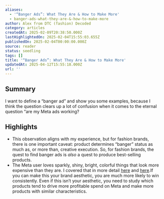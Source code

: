 ```yaml
---
aliases:
  - '“Banger Ads”: What They Are & How to Make More'
  - banger-ads-what-they-are-&-how-to-make-more
author: Alex from DTC (fashion) Decoded
category: articles
createdAt: 2025-02-09T20:38:50.000Z
lastHighlightedOn: 2025-02-04T15:55:03.655Z
publishedOn: 2025-02-04T00:00:00.000Z
source: reader
status: seedling
tags: []
title: '“Banger Ads”: What They Are & How to Make More'
updatedAt: 2025-04-12T15:55:18.000Z
url: ''
---
```

## Summary

I want to define a “banger ad” and show you some examples, because I think the question clears up a lot of confusion when it comes to the eternal question “are my Meta ads working?

## Highlights

- This observation aligns with my experience, but for fashion brands, there is one important caveat: product determines “banger” status as much as, or more than, creative execution. So, for fashion brands, the quest to find banger ads is _also_ a quest to produce best-selling products.
- The Meta user loves sparkly, shiny, bright, colorful things that look more expensive than they are. I covered that in more detail [here](https://click.convertkit-mail2.com/0vu2me52mzi9h9o5gwzclhvl7g555fn/x0hph6hwglme5va5/aHR0cHM6Ly9kdGNmYXNoaW9uZGVjb2RlZC5jb20vcG9zdHMvNS1waWxsYXJzLW9mLWEtbWV0YS1hZHMtcHJvZHVjdC1hc3NvcnRtZW50) and [here](https://click.convertkit-mail2.com/0vu2me52mzi9h9o5gwzclhvl7g555fn/25h2hoh25ex3kxs3/aHR0cHM6Ly9kdGNmYXNoaW9uZGVjb2RlZC5jb20vcG9zdHMvd2hhdC1tb3N0LWJyYW5kcy1nZXQtd3JvbmctYWJvdXQtbWV0YS1hZHM=).
  ​
  If you can make this your brand aesthetic, you are much more likely to win consistently. Even if this isn’t your aesthetic, you need to study which products tend to drive more profitable spend on Meta and make more products with similar characteristics.
